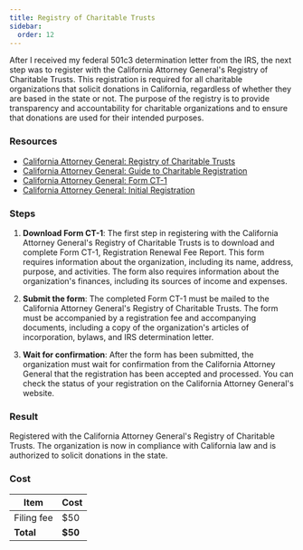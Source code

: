 ```yaml
---
title: Registry of Charitable Trusts
sidebar:
  order: 12
---
```


After I received my federal 501c3 determination letter from the IRS, the next step was to register with the California Attorney General's Registry of Charitable Trusts. This registration is required for all charitable organizations that solicit donations in California, regardless of whether they are based in the state or not. The purpose of the registry is to provide transparency and accountability for charitable organizations and to ensure that donations are used for their intended purposes.

### Resources

- [California Attorney General: Registry of Charitable Trusts](https://oag.ca.gov/charities)
- [California Attorney General: Guide to Charitable Registration](https://oag.ca.gov/sites/all/files/agweb/pdfs/charities/publications/guide_for_charities.pdf)
- [California Attorney General: Form CT-1](https://oag.ca.gov/system/files/media/ct1-form.pdf)
- [California Attorney General: Initial Registration](https://oag.ca.gov/charities/initial-reg)

### Steps

<Steps>

1. **Download Form CT-1**: The first step in registering with the California Attorney General's Registry of Charitable Trusts is to download and complete Form CT-1, Registration Renewal Fee Report. This form requires information about the organization, including its name, address, purpose, and activities. The form also requires information about the organization's finances, including its sources of income and expenses.

1. **Submit the form**: The completed Form CT-1 must be mailed to the California Attorney General's Registry of Charitable Trusts. The form must be accompanied by a registration fee and accompanying documents, including a copy of the organization's articles of incorporation, bylaws, and IRS determination letter.

1. **Wait for confirmation**: After the form has been submitted, the organization must wait for confirmation from the California Attorney General that the registration has been accepted and processed. You can check the status of your registration on the California Attorney General's website.

</Steps>

### Result

Registered with the California Attorney General's Registry of Charitable Trusts. The organization is now in compliance with California law and is authorized to solicit donations in the state.

### Cost

| Item                   | Cost  |
|------------------------|-------|
| Filing fee             | $50   |
| **Total**              | **$50** |
